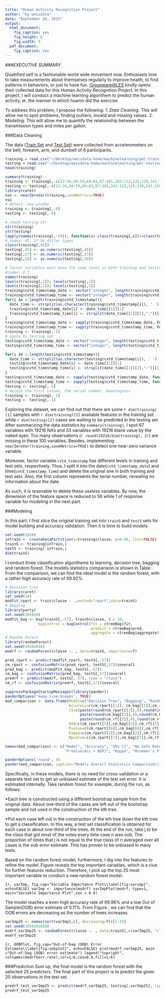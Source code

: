 ```yaml
---
title: "Human Activity Recognition Project"
author: "by weisdata"
date: "September 26, 2015"
output:
  html_document:
    fig_caption: yes
    fig_height: 6
    fig_width: 9
  pdf_document:
    fig_caption: yes
---
```


###*EXECUTIVE SUMMARY*

Qualtified self is a fashionable world wide movement now. Enthusiasts love to take measurements about themselves regularly to improve health, to find patterns in behaviors, or just to have fun. [Groupware@LES](http://groupware.les.inf.puc-rio.br/har) kindly opens their collected data for this Human Activity Recognition Project. In this project, I will conduct a machine learning algorithem to predict the human activity, ie. the manner in which huamn did the exercise.   

To address this problem, I propose the following:
1. *Data Cleaning*. This will allow me to spot problems, finding outliers, invalid and missing values. 
2. *Modeling*. This will allow me to quantify the relationship between the transmission types and miles per gallon. 


###Data Cleaning                 

The data ([Train Set](https://d396qusza40orc.cloudfront.net/predmachlearn/pml-training.csv) and [Test Set](https://d396qusza40orc.cloudfront.net/predmachlearn/pml-testing.csv)) were collected from accelerometers on the belt, forearm, arm, and dumbell of 6 participants. 

```r
training = read.csv("~/Desktop/weisdata-home/machinelearning/pml-training.csv")
testing = read.csv("~/Desktop/weisdata-home/machinelearning/pml-testing.csv")
head(training)
```

```r
summary(training)
training <- training[,-c(12:36,50:59,69:83,87:101,103:112,125:139,141:150)]
testing <- testing[,-c(12:36,50:59,69:83,87:101,103:112,125:139,141:150)]
library(caret)
nsv <- nearZeroVar(training,saveMetrics=TRUE)
nsv
# detect: new_window
training <- training[,-6]
testing <- testing[,-6]

# check testing str
str(training)
str(testing)
lapply(names(training[,-59]), function(x) class(training[,x])==class(testing[,x])) 
# index: 45, 57:58 differ types
class(training[,45])
testing[,45] <- as.numeric(testing[,45])
testing[,57] <- as.numeric(testing[,57])
testing[,58] <- as.numeric(testing[,58])

# factor variables must have the same level in both training and testing
#index: 2,5
names(training)
levels(training[,2]); levels(testing[,2])
levels(training[,5]); levels(testing[,5])
training$cvtd_timestamp_date <- vector("integer", length(training$cvtd_timestamp))
training$cvtd_timestamp_time <- vector("integer", length(training$cvtd_timestamp))
for(i in 1:length(training$cvtd_timestamp)){
  date_time <- strsplit(as.character(training$cvtd_timestamp[i]), ' ')
  training$cvtd_timestamp_date[i] <- date_time[[1]][1]
  training$cvtd_timestamp_time[i] <- strsplit(date_time[[1]][2],":")[[1]][1]
}
training$cvtd_timestamp_date <- sapply(training$cvtd_timestamp_date, function(x) as.factor(x))
training$cvtd_timestamp_time <- sapply(training$cvtd_timestamp_time, function(x) as.factor(x))
training <- training[,-5]
# apply to testing set
testing$cvtd_timestamp_date <- vector("integer", length(testing$cvtd_timestamp))
testing$cvtd_timestamp_time <- vector("integer", length(testing$cvtd_timestamp))

for(i in 1:length(testing$cvtd_timestamp)){
  date_time <- strsplit(as.character(testing$cvtd_timestamp[i]), ' ')
  testing$cvtd_timestamp_date[i] <- date_time[[1]][1]
  testing$cvtd_timestamp_time[i] <- strsplit(date_time[[1]][2],":")[[1]][1]
}
testing$cvtd_timestamp_date <- sapply(testing$cvtd_timestamp_date, function(x) as.factor(x))
testing$cvtd_timestamp_time <- sapply(testing$cvtd_timestamp_time, function(x) as.factor(x))
testing <- testing[,-5]
# delete the first column, the serial number, meaningless
training <- training[,-1]
testing <- testing[,-1]
```

Exploring the dataset, we can find out that there are some `r dim(training)[1]` samples with `r dim(training)[2]` available features in the training set while `r dim(testing)[2]` cases are waiting to be predicted in the testing set. After summarizing the data statistics by `summary(training)`, I spot 67 variables with 19216 NA's and 33 variables with 19216 blank value by the naked eyes. Too many observations (`r round(19216/dim(training), 2)`) are missing in these 100 variables. Besides, implementing `nearZeroVar(training,saveMetrics=TRUE)` to detect one near-zero variance variable. 

Moreover, factor variable `cvtd_timestamp` has different levels in training and test sets, respectively. Thus, I split it into the date(`cvtd_timestamp_date`) and time(`cvtd_timestamp_time`) and delete the original one in both training and test sets. Also, the first column represents the serial number, revealing no information about the date. 

As such, it is resonable to delete these useless variables. By now, the dimension of the feature space is reduced to 58 while 1 of response variable for modeling in the next part. 



###Modeling

In this part, I first slice the original training set into `trainS` and `testS` sets for model building and accuracy validation. Then it is time to build models.

```r
set.seed(1010)
inTrain <- createDataPartition(y=training$classe, p=0.60, list=FALSE)
trainS <- training[inTrain,]
testS <- training[-inTrain,]
dim(trainS)
```

I conduct three classification algorithems to learning, decision tree, bagging and random forest. The models statistics comparision is shown in  Table \ref{tab:mod_comparison}. From the comparison, we can find the ideal model is the random forest, with a rather high accuracy rate of 99.92%.

```r
# Decision tree
library(caret)
set.seed(10)
modfit_rpart <- train(classe ~ .,method="rpart",data=trainS)
# Bagging
library(party)
set.seed(101010)
modfit_bag <- bag(trainS[,-57], trainS$classe, B = 10,
               bagControl = bagControl(fit = ctreeBag$fit,
                                       predict = ctreeBag$pred,
                                       aggregate = ctreeBag$aggregate))
# Random Forest
library(randomForest)
set.seed(10101010)
modrf <- randomForest(classe ~. , data=trainS, importance=T)
```

```r
pred_rpart <- predict(modfit_rpart, testS[,-57])
cm_rpart <- confusionMatrix(pred_rpart, testS[,57])$overall
pred_bag <- predict(modfit_bag, testS[,-57])
cm_bag <- confusionMatrix(pred_bag, testS[,57])$overall
predrf <- predict(modrf, testS[,-57], type = "class")
cm_rf <- confusionMatrix(predrf, testS[,57])$overall

suppressPackageStartupMessages(library(pander))
panderOptions('keep.line.breaks', TRUE)
mod_comparison <- data.frame(Model=c("Decision Tree", "Bagging", "Random Forest"),
                             Accuracy=c(cm_rpart[[1]], cm_bag[[1]],cm_rf[[1]]),
                             CI=c(paste(round(cm_rpart[[3]],4),round(cm_rpart[[4]],4),sep=", "),
                                  paste(round(cm_bag[[3]],4),round(cm_bag[[4]],4),sep=", "),
                                  paste(round(cm_rf[[3]],4),round(cm_rf[[4]],4),sep=", ")),
                             NIR=c(cm_rpart[[5]],cm_bag[[5]],cm_rf[[5]]),
                             Pvalue=c(cm_rpart[[6]],cm_bag[[6]],cm_rf[[6]]),
                             Kappa=c(cm_rpart[[2]],cm_bag[[2]],cm_rf[[2]]),
                             Mpvalue=c(cm_rpart[[7]],cm_bag[[7]],cm_rf[[7]]))

names(mod_comparison) <- c("Model", "Accuracy", "95% CI", "No Info Rate",
                           "P-Value[Acc > NIR]", "Kappa", "Mcnemar's P-Value" )


```

```r
panderOptions('round', 4)
pander(mod_comparison, caption="Models Overall Statistics Comparison\\label{tab:mod_comparison}")
```

Specifically, in these models, there is no need for cross-validation or a separate test set to get an unbiased estimate of the test set error. It is estimated internally. Take random forest for example, during the run, as follows:

*Each tree is constructed using a different bootstrap sample from the original data. About one-third of the cases are left out of the bootstrap sample and not used in the construction of the kth tree.

*Put each case left out in the construction of the kth tree down the kth tree to get a classification. In this way, a test set classification is obtained for each case in about one-third of the trees. At the end of the run, take j to be the class that got most of the votes every time case n was oob. The proportion of times that j is not equal to the true class of n averaged over all cases is the oob error estimate. This has proven to be unbiased in many tests.

Based on the random forest model, furthermore, I dig into the features to refine the model. Figure \ref{fig:varimp} reveals the top important variables, which is a clue for further features reduction. Therefore, I pick up the top 25 most important variable to conduct a new random forest model. 

```{r, varImp, fig.cap="Variable Importance Plot\\label{fig:varimp}", echo=FALSE}
varImp <- importance(modrf)
varImpPlot(modrf, type=1, main="Variable Importance Plot",cex = 0.9)
```

The model reaches a even high accuracy rate of 99.96% and a low Out of Sample(OOB) error estimate of 0.11%. From Figure \ref{fig:oobplot}, we can find that the OOB errors are decreasing as the number of trees increases. 

```r
varImp25 <- names(sort(varImp[,6], decreasing=T))[1:25]
set.seed(1010101010)
modrf_varImp25 <- randomForest(classe ~. , data=trainS[,c(varImp25, "classe")], importance=T)
modrf_varImp25
```

```{r, OOBPlot, fig.cap="Out-of-bag (OOB) Error Estimate\\label{fig:oobplot}", echo=FALSE}
plot(modrf_varImp25, main ="Out-of-bag (OOB) error estimate")
legend("topright", colnames(modrf$err.rate),col=1:6,cex=0.8,fill=1:6)
```

###Prediction
Sum up, the final model is the random forest with the selected 25 predictors. 
The final part of this project is to predict the given 20 observations in the test set. 
```r
predrf_test_varImp25 <- predict(modrf_varImp25, testing[,varImp25], type = "class")
predrf_test_varImp25
```




